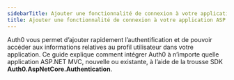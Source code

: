 ```yaml
---
sidebarTitle: Ajouter une fonctionnalité de connexion à votre application ASP.NET MVC
title: Ajouter une fonctionnalité de connexion à votre application ASP.NET MVC
---
```


Auth0 vous permet d’ajouter rapidement l’authentification et de pouvoir accéder aux informations relatives au profil utilisateur dans votre application. Ce guide explique comment intégrer Auth0 à n’importe quelle application ASP.NET MVC, nouvelle ou existante, à l’aide de la trousse SDK **Auth0.AspNetCore.Authentication**.